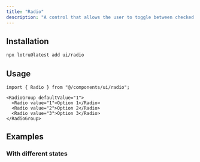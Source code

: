 ```yaml
---
title: "Radio"
description: "A control that allows the user to toggle between checked and not checked."
---
```


<ComponentPreview id="examples/radio-01" />

## Installation

```bash
npx lotru@latest add ui/radio
```

## Usage

```tsx
import { Radio } from "@/components/ui/radio";
```

```tsx
<RadioGroup defaultValue="1">
  <Radio value="1">Option 1</Radio>
  <Radio value="2">Option 2</Radio>
  <Radio value="3">Option 3</Radio>
</RadioGroup>
```

## Examples

### With different states

<ComponentPreview id="examples/radio-02" />

